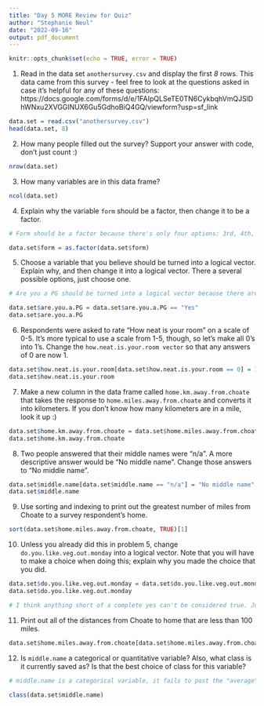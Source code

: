 ```yaml
---
title: "Day 5 MORE Review for Quiz"
author: "Stephanie Neul"
date: "2022-09-16"
output: pdf_document
---
```


```r
knitr::opts_chunk$set(echo = TRUE, error = TRUE)
```

1. Read in the data set ```anothersurvey.csv``` and display the first *8* rows. This data came from this survey - feel free to look at the questions asked in case it's helpful for any of these questions:
https://docs.google.com/forms/d/e/1FAIpQLSeTE0TN6CykbqhVmQJSlDhWNxu2XVGGlNUX6Gu5GdhoBiQ4GQ/viewform?usp=sf_link

```r
data.set = read.csv("anothersurvey.csv")
head(data.set, 8)
```

2. How many people filled out the survey? Support your answer with code, don't just count :)

```r
nrow(data.set)
```

3. How many variables are in this data frame?

```r
ncol(data.set)
```

4. Explain why the variable `form` should be a factor, then change it to be a factor.

```r
# Form should be a factor because there's only four options: 3rd, 4th, 5th, or 6th. Also, the same form means the same thing for one person as it does for another as in it's not unique.

data.set$form = as.factor(data.set$form)
```


5. Choose a variable that you believe should be turned into a logical vector. Explain why, and then change it into a logical vector. There a several possible options, just choose one.

```r
# Are you a PG should be turned into a logical vector because there are only two cases, yes or no.

data.set$are.you.a.PG = data.set$are.you.a.PG == "Yes"
data.set$are.you.a.PG
```

6. Respondents were asked to rate "How neat is your room" on a scale of 0-5. It's more typical to use a scale from 1-5, though, so let's make all 0's into 1's. Change the `how.neat.is.your.room vector` so that any answers of 0 are now 1.

```r
data.set$how.neat.is.your.room[data.set$how.neat.is.your.room == 0] = 1
data.set$how.neat.is.your.room
```

7. Make a new column in the data frame called `home.km.away.from.choate` that takes the response to `home.miles.away.from.choate` and converts it into kilometers. If you don't know how many kilometers are in a mile, look it up :)

```r
data.set$home.km.away.from.choate = data.set$home.miles.away.from.choate * 1.609
data.set$home.km.away.from.choate
```

8. Two people answered that their middle names were "n/a". A more descriptive answer would be "No middle name". Change those answers to "No middle name".

```r
data.set$middle.name[data.set$middle.name == "n/a"] = "No middle name"
data.set$middle.name
```

9. Use sorting and indexing to print out the greatest number of miles from Choate to a survey respondent's home.

```r
sort(data.set$home.miles.away.from.choate, TRUE)[1]
```

10. Unless you already did this in problem 5, change `do.you.like.veg.out.monday` into a logical vector. Note that you will have to make a choice when doing this; explain why you made the choice that you did.

```r
data.set$do.you.like.veg.out.monday = data.set$do.you.like.veg.out.monday == "Yes"
data.set$do.you.like.veg.out.monday

# I think anything short of a complete yes can't be considered true. Just like half-truths don't actually count as a truth.
```

11. Print out all of the distances from Choate to home that are less than 100 miles.

```r
data.set$home.miles.away.from.choate[data.set$home.miles.away.from.choate < 100]
```

12. Is `middle.name` a categorical or quantitative variable? Also, what class is it currently saved as? Is that the best choice of class for this variable?

```r
# middle.name is a categorical variable, it fails to past the "average" test. Besides, middle names are used as identifiers, not as measurements. middle.name is currently saved as character. I think it is the best choice of class for this variable.

class(data.set$middle.name)
```

